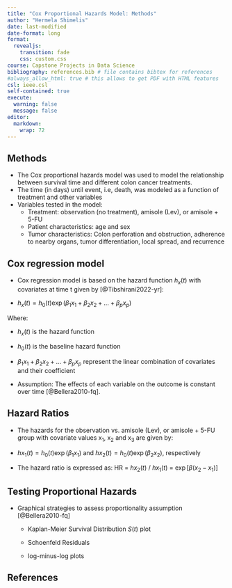 ```yaml
---
title: "Cox Proportional Hazards Model: Methods"
author: "Hermela Shimelis"
date: last-modified
date-format: long
format:
  revealjs:
    transition: fade
    css: custom.css
course: Capstone Projects in Data Science
bibliography: references.bib # file contains bibtex for references
#always_allow_html: true # this allows to get PDF with HTML features
csl: ieee.csl
self-contained: true
execute: 
  warning: false
  message: false
editor: 
  markdown: 
    wrap: 72
---
```


## Methods {.smaller}

-   The Cox proportional hazards model was used to model the
    relationship between survival time and different colon cancer
    treatments.
-   The time (in days) until event, i.e, death, was modeled as a
    function of treatment and other variables
-   Variables tested in the model:
    -   Treatment: observation (no treatment), amisole (Lev), or
        amisole + 5-FU
    -   Patient characteristics: age and sex
    -   Tumor characteristics: Colon perforation and obstruction,
        adherence to nearby organs, tumor differentiation, local spread,
        and recurrence

## Cox regression model

-   Cox regression model is based on the hazard function $h_x(t)$ with
    covariates at time t given by [@Tibshirani2022-yr]:

-   $h_x(t)=h_0(t)\exp(\beta_1x_1 +\beta_2x_2 + \dots + \beta_p x_p)$

Where:

-   $h_x(t)$ is the hazard function

-   $h_0(t)$ is the baseline hazard function

-   $\beta_1x_1 + \beta_2x_2 + \dots +\beta_p x_p$ represent the linear
    combination of covariates and their coefficient

-   Assumption: The effects of each variable on the outcome is constant
    over time [@Bellera2010-fq].

## Hazard Ratios

-   The hazards for the observation vs. amisole (Lev), or amisole + 5-FU
    group with covariate values x~1~, x~2~ and x~3~ are given by:

-   $hx_1(t)=h_0(t)\exp(\beta_1x_1)$ and
    $hx_2(t)=h_0(t)\exp(\beta_2x_2)$, respectively

-   The hazard ratio is expressed as: HR = $hx_2(t)$ / $hx_1(t)$ =
    $\exp[\beta(x_2-x_1)]$

## Testing Proportional Hazards

-   Graphical strategies to assess proportionality assumption
    [@Bellera2010-fq]

    -   Kaplan-Meier Survival Distribution $S(t)$ plot

    -   Schoenfeld Residuals

    -   log-minus-log plots

## References
